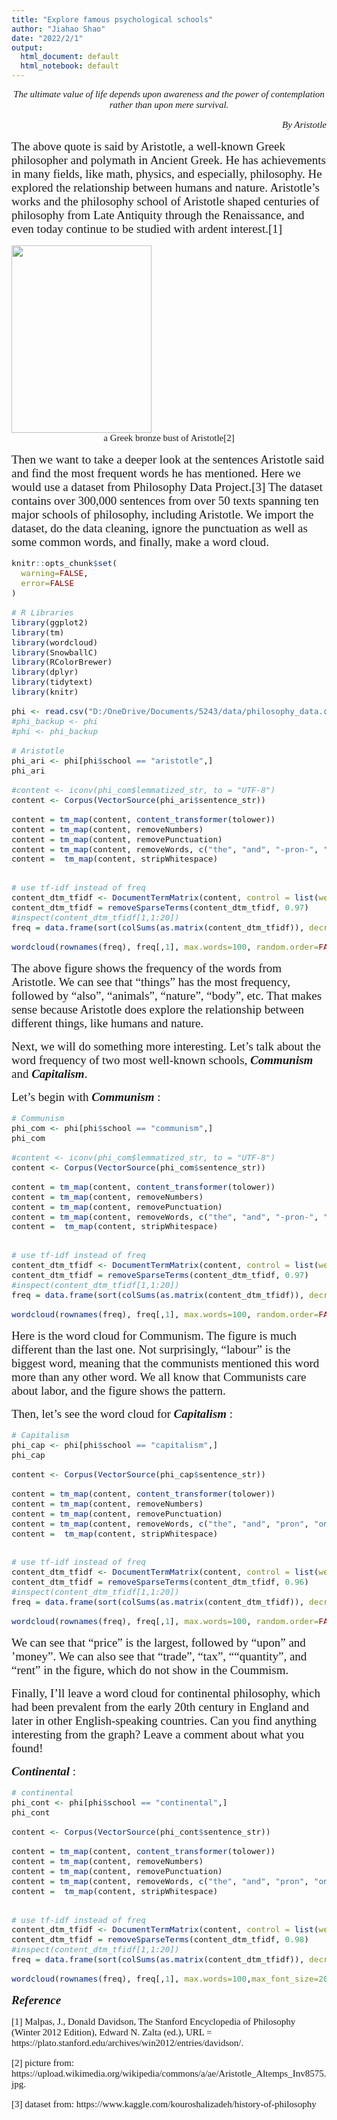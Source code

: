 ```yaml
---
title: "Explore famous psychological schools"
author: "Jiahao Shao"
date: "2022/2/1"
output:
  html_document: default
  html_notebook: default
---
```



<center><span style="font-size:15px;"><font face="Times New Roman">*The ultimate value of life depends upon awareness and the power of contemplation rather than upon mere survival.*</front></span></center>

<span style="font-size:15px;"><p align="right">*By Aristotle*</p></span>

<span style="font-size:19px;">The above quote is said by Aristotle, a well-known Greek philosopher and polymath in Ancient Greek. He has achievements in many fields, like math, physics, and especially, philosophy. He explored the relationship between humans and nature. Aristotle’s works and the philosophy school of Aristotle shaped centuries of philosophy from Late Antiquity through the Renaissance, and even today continue to be studied with ardent interest.[1]</span>

<div align=center><img width = '224' height ='300' src ="../figs/Aristotle_Altemps_Inv8575.jpg"></div>

<center>a Greek bronze bust of Aristotle[2]</center>

<span style="font-size:19px;">Then we want to take a deeper look at the sentences Aristotle said and find the most frequent words he has mentioned. Here we would use a dataset from Philosophy Data Project.[3] The dataset contains over 300,000 sentences from over 50 texts spanning ten major schools of philosophy, including Aristotle. We import the dataset, do the data cleaning, ignore the punctuation as well as some common words, and finally, make a word cloud.</span>

```r
knitr::opts_chunk$set(
  warning=FALSE,
  error=FALSE
)

```

```r
# R Libraries
library(ggplot2)
library(tm)
library(wordcloud)
library(SnowballC)
library(RColorBrewer)
library(dplyr)
library(tidytext)
library(knitr)

```

```r
phi <- read.csv("D:/OneDrive/Documents/5243/data/philosophy_data.csv", stringsAsFactors = F, encoding = "UTF-8")
#phi_backup <- phi
#phi <- phi_backup
```

```r
# Aristotle
phi_ari <- phi[phi$school == "aristotle",]
phi_ari

#content <- iconv(phi_com$lemmatized_str, to = "UTF-8")
content <- Corpus(VectorSource(phi_ari$sentence_str))

content = tm_map(content, content_transformer(tolower))
content = tm_map(content, removeNumbers)
content = tm_map(content, removePunctuation)
content = tm_map(content, removeWords, c("the", "and", "-pron-", "one", "will", "can", "may", "must", "say", "man" ,stopwords("english"))) 
content =  tm_map(content, stripWhitespace)


# use tf-idf instead of freq
content_dtm_tfidf <- DocumentTermMatrix(content, control = list(weighting = weightTfIdf))
content_dtm_tfidf = removeSparseTerms(content_dtm_tfidf, 0.97)
#inspect(content_dtm_tfidf[1,1:20])
freq = data.frame(sort(colSums(as.matrix(content_dtm_tfidf)), decreasing=TRUE))

```

\tiny
```r
wordcloud(rownames(freq), freq[,1], max.words=100, random.order=FALSE,rot.per=0.2,colors=brewer.pal(9,"Dark2"))
```

\normalsize
<span style="font-size:19px;">The above figure shows the frequency of the words from Aristotle. We can see that "things" has the most frequency, followed by "also", "animals", "nature", "body", etc. That makes sense because Aristotle does explore the relationship between different things, like humans and nature.</span>

<span style="font-size:19px;">Next, we will do something more interesting. Let's talk about the word frequency of two most well-known schools, ***Communism*** and ***Capitalism***.</span>

<span style="font-size:19px;">Let's begin with ***Communism*** :</span>

```r
# Communism
phi_com <- phi[phi$school == "communism",]
phi_com

#content <- iconv(phi_com$lemmatized_str, to = "UTF-8")
content <- Corpus(VectorSource(phi_com$sentence_str))

content = tm_map(content, content_transformer(tolower))
content = tm_map(content, removeNumbers)
content = tm_map(content, removePunctuation)
content = tm_map(content, removeWords, c("the", "and", "-pron-", "one", "will", "can", "may", "must", "say", "man" ,stopwords("english"))) 
content =  tm_map(content, stripWhitespace)


# use tf-idf instead of freq
content_dtm_tfidf <- DocumentTermMatrix(content, control = list(weighting = weightTfIdf))
content_dtm_tfidf = removeSparseTerms(content_dtm_tfidf, 0.97)
#inspect(content_dtm_tfidf[1,1:20])
freq = data.frame(sort(colSums(as.matrix(content_dtm_tfidf)), decreasing=TRUE))

```

```r
wordcloud(rownames(freq), freq[,1], max.words=100, random.order=FALSE,rot.per=0.2,colors=brewer.pal(9,"Dark2"))
```

<span style="font-size:19px;">Here is the word cloud for Communism. The figure is much different than the last one. Not surprisingly, "labour" is the biggest word, meaning that the communists mentioned this word more than any other word. We all know that Communists care about labor, and the figure shows the pattern.</span> 

<span style="font-size:19px;">Then, let's see the word cloud for ***Capitalism*** :</span>

```r
# Capitalism
phi_cap <- phi[phi$school == "capitalism",]
phi_cap

content <- Corpus(VectorSource(phi_cap$sentence_str))

content = tm_map(content, content_transformer(tolower))
content = tm_map(content, removeNumbers)
content = tm_map(content, removePunctuation)
content = tm_map(content, removeWords, c("the", "and", "pron", "one", "will", "can", "may", "must", "say", "man" ,stopwords("english"))) 
content =  tm_map(content, stripWhitespace)


# use tf-idf instead of freq
content_dtm_tfidf <- DocumentTermMatrix(content, control = list(weighting = weightTfIdf))
content_dtm_tfidf = removeSparseTerms(content_dtm_tfidf, 0.96)
#inspect(content_dtm_tfidf[1,1:20])
freq = data.frame(sort(colSums(as.matrix(content_dtm_tfidf)), decreasing=TRUE))

```

```r
wordcloud(rownames(freq), freq[,1], max.words=100, random.order=FALSE,rot.per=0.2,colors=brewer.pal(9,"Dark2"))
```

<span style="font-size:19px;">We can see that "price" is the largest, followed by "upon" and 'money". We can also see that "trade", "tax", ""quantity", and "rent" in the figure, which do not show in the Coummism.</span>


<span style="font-size:19px;">Finally, I'll leave a word cloud for continental philosophy, which had been prevalent from the early 20th century in England and later in  other English-speaking countries. Can you find anything interesting from the graph? Leave a comment about what you found!</span>

<span style="font-size:19px;"> ***Continental*** :</span>
```r
# continental
phi_cont <- phi[phi$school == "continental",]
phi_cont

content <- Corpus(VectorSource(phi_cont$sentence_str))

content = tm_map(content, content_transformer(tolower))
content = tm_map(content, removeNumbers)
content = tm_map(content, removePunctuation)
content = tm_map(content, removeWords, c("the", "and", "pron", "one", "will", "can", "may", "must", "say", "man" ,stopwords("english"))) 
content =  tm_map(content, stripWhitespace)


# use tf-idf instead of freq
content_dtm_tfidf <- DocumentTermMatrix(content, control = list(weighting = weightTfIdf))
content_dtm_tfidf = removeSparseTerms(content_dtm_tfidf, 0.98)
#inspect(content_dtm_tfidf[1,1:20])
freq = data.frame(sort(colSums(as.matrix(content_dtm_tfidf)), decreasing=TRUE))

```

```r
wordcloud(rownames(freq), freq[,1], max.words=100,max_font_size=20, random.order=FALSE,rot.per=0.2,colors=brewer.pal(9,"Dark2"))

```


<span style="font-size:19px;">***Reference***</span>

[1]	Malpas, J., Donald Davidson, The Stanford Encyclopedia of Philosophy (Winter 2012 Edition), Edward N. Zalta (ed.), URL = https://plato.stanford.edu/archives/win2012/entries/davidson/.

[2] picture from: https://upload.wikimedia.org/wikipedia/commons/a/ae/Aristotle_Altemps_Inv8575.jpg.

[3] dataset from: https://www.kaggle.com/kouroshalizadeh/history-of-philosophy






















